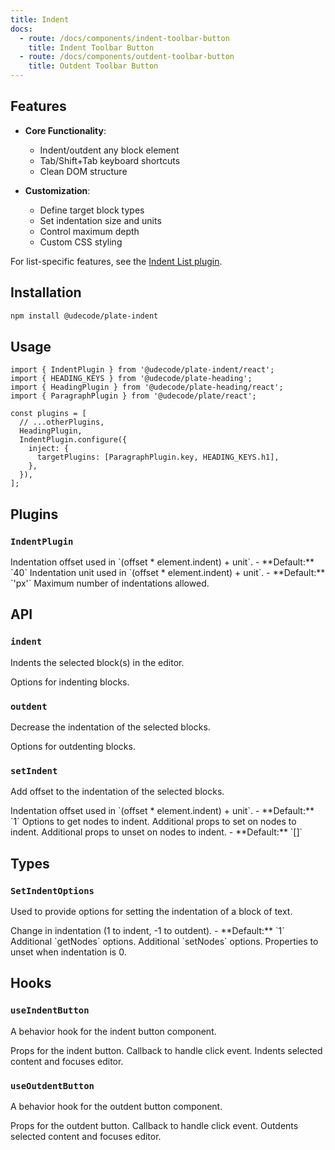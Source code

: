 ```yaml
---
title: Indent
docs:
  - route: /docs/components/indent-toolbar-button
    title: Indent Toolbar Button
  - route: /docs/components/outdent-toolbar-button
    title: Outdent Toolbar Button
---
```


<ComponentPreview name="indent-demo" />

<PackageInfo>

## Features

- **Core Functionality**:
  - Indent/outdent any block element
  - Tab/Shift+Tab keyboard shortcuts
  - Clean DOM structure

- **Customization**:
  - Define target block types
  - Set indentation size and units
  - Control maximum depth
  - Custom CSS styling

For list-specific features, see the [Indent List plugin](/docs/indent-list).

</PackageInfo>

## Installation

```bash
npm install @udecode/plate-indent
```

## Usage

```tsx
import { IndentPlugin } from '@udecode/plate-indent/react';
import { HEADING_KEYS } from '@udecode/plate-heading';
import { HeadingPlugin } from '@udecode/plate-heading/react';
import { ParagraphPlugin } from '@udecode/plate/react';

const plugins = [
  // ...otherPlugins,
  HeadingPlugin,
  IndentPlugin.configure({
    inject: {
      targetPlugins: [ParagraphPlugin.key, HEADING_KEYS.h1],
    },
  }),
];
```

## Plugins

### `IndentPlugin`

<API name="IndentPlugin">
<APIOptions>
  <APIItem name="offset" type="number" optional>
    Indentation offset used in `(offset * element.indent) + unit`.
    - **Default:** `40`
  </APIItem>
  <APIItem name="unit" type="string" optional>
    Indentation unit used in `(offset * element.indent) + unit`.
    - **Default:** `'px'`
  </APIItem>
  <APIItem name="indentMax" type="number" optional>
    Maximum number of indentations allowed.
  </APIItem>
</APIOptions>
</API>

## API

### `indent`

Indents the selected block(s) in the editor.

<API name="indent">
  <APIOptions type="SetIndentOptions" optional>
    Options for indenting blocks.
  </APIOptions>
</API>

### `outdent`

Decrease the indentation of the selected blocks.

<API name="outdent">
  <APIOptions type="SetIndentOptions" optional>
    Options for outdenting blocks.
  </APIOptions>
</API>

### `setIndent`

Add offset to the indentation of the selected blocks.

<API name="setIndent">
<APIOptions type="SetIndentOptions">
  <APIItem name="offset" type="number" optional>
    Indentation offset used in `(offset * element.indent) + unit`.
    - **Default:** `1`
  </APIItem>
  <APIItem name="getNodesOptions" type="EditorNodesOptions" optional>
    Options to get nodes to indent.
  </APIItem>
  <APIItem name="setNodesProps" type="object" optional>
    Additional props to set on nodes to indent.
  </APIItem>
  <APIItem name="unsetNodesProps" type="string[]" optional>
    Additional props to unset on nodes to indent.
    - **Default:** `[]`
  </APIItem>
</APIOptions>
</API>

## Types

### `SetIndentOptions`

Used to provide options for setting the indentation of a block of text.

<API name="SetIndentOptions">
<APIOptions>
  <APIItem name="offset" type="number">
    Change in indentation (1 to indent, -1 to outdent).
    - **Default:** `1`
  </APIItem>
  <APIItem name="getNodesOptions" type="EditorNodesOptions<V>">
    Additional `getNodes` options.
  </APIItem>
  <APIItem name="setNodesProps" type="object">
    Additional `setNodes` options.
  </APIItem>
  <APIItem name="unsetNodesProps" type="string[]">
    Properties to unset when indentation is 0.
  </APIItem>
</APIOptions>
</API>

## Hooks

### `useIndentButton`

A behavior hook for the indent button component.

<API name="useIndentButton">
<APIReturns type="object">
  <APIItem name="props" type="object">
    Props for the indent button.
    <APISubList>
      <APISubListItem parent="props" name="onClick" type="function">
        Callback to handle click event. Indents selected content and focuses editor.
      </APISubListItem>
    </APISubList>
  </APIItem>
</APIReturns>
</API>

### `useOutdentButton`

A behavior hook for the outdent button component.

<API name="useOutdentButton">
<APIReturns type="object">
  <APIItem name="props" type="object">
    Props for the outdent button.
    <APISubList>
      <APISubListItem parent="props" name="onClick" type="function">
        Callback to handle click event. Outdents selected content and focuses editor.
      </APISubListItem>
    </APISubList>
  </APIItem>
</APIReturns>
</API>